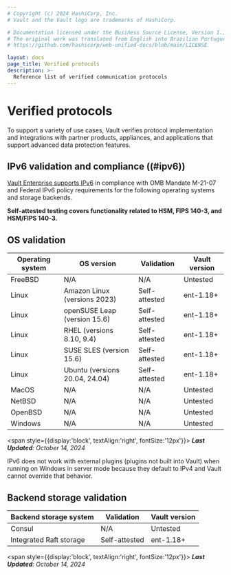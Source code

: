 ```yaml
---
# Copyright (c) 2024 HashiCorp, Inc.
# Vault and the Vault logo are trademarks of HashiCorp.

# Documentation licensed under the Business Source License, Version 1.1.
# The original work was translated from English into Brazilian Portuguese.
# https://github.com/hashicorp/web-unified-docs/blob/main/LICENSE

layout: docs
page_title: Verified protocols
description: >-
  Reference list of verified communication protocols
---
```


# Verified protocols

To support a variety of use cases, Vault verifies protocol implementation and
integrations with partner products, appliances, and applications that support
advanced data protection features.

## IPv6 validation and compliance ((#ipv6))

[Vault Enterprise supports IPv6](https://www.hashicorp.com/trust/compliance/vault-enterprise)
in compliance with OMB Mandate M-21-07 and Federal IPv6 policy requirements
for the following operating systems and storage backends.

**Self-attested testing covers functionality related to HSM, FIPS 140-3, and
HSM/FIPS 140-3.**

## OS validation

Operating system | OS version                     | Validation   | Vault version
---------------- | ------------------------------ | ------------ | -----------------------
FreeBSD          | N/A                            | N/A           | Untested
Linux            | Amazon Linux (versions 2023)   | Self-attested | ent-1.18+
Linux            | openSUSE Leap (version 15.6)   | Self-attested | ent-1.18+
Linux            | RHEL (versions 8.10, 9.4)      | Self-attested | ent-1.18+
Linux            | SUSE SLES (version 15.6)       | Self-attested | ent-1.18+
Linux            | Ubuntu (versions 20.04, 24.04) | Self-attested | ent-1.18+
MacOS            | N/A                            | N/A           | Untested
NetBSD           | N/A                            | N/A           | Untested
OpenBSD          | N/A                            | N/A           | Untested
Windows          | N/A                            | N/A           | Untested
<span style={{display:'block', textAlign:'right', fontSize:'12px'}}>
  <em>
    <b>Last Updated</b>:
    October 14, 2024
  </em>
</span>

<Note title="IPv6 limitations for Windows">

  IPv6 does not work with external plugins (plugins not built into Vault) when
  running on Windows in server mode because they default to IPv4 and Vault
  cannot override that behavior.

</Note>

## Backend storage validation

Backend storage system  | Validation    | Vault version
----------------------- | ------------- | -----------------------
Consul                  | N/A           | Untested
Integrated Raft storage | Self-attested | ent-1.18+
<span style={{display:'block', textAlign:'right', fontSize:'12px'}}>
  <em>
    <b>Last Updated</b>:
    October 14, 2024
  </em>
</span>
